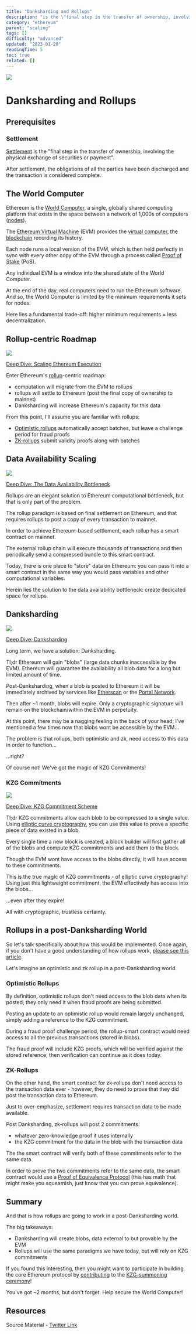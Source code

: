 ```yaml
---
title: "Danksharding and Rollups"
description: "is the \"final step in the transfer of ownership, involving the physical exchange of securities or payment\"."
category: "ethereum"
parent: "scaling"
tags: []
difficulty: "advanced"
updated: "2023-01-20"
readingTime: 5
toc: true
related: []
---
```


![](/images/dar-banner.png)

# Danksharding and Rollups

## Prerequisites

### Settlement

[Settlement](https://inevitableeth.com/home/concepts/settlement) is the "final step in the transfer of ownership, involving the physical exchange of securities or payment". 

After settlement, the obligations of all the parties have been discharged and the transaction is considered complete.

## The World Computer

Ethereum is the [World Computer](https://inevitableeth.com/home/ethereum/world-computer), a single, globally shared computing platform that exists in the space between a network of 1,000s of computers ([nodes](https://inevitableeth.com/home/ethereum/node)).

The [Ethereum Virtual Machine](/ethereum/evm) (EVM) provides the [virtual computer](/concepts/virtual-machine), the [blockchain](/ethereum/blockchain) recording its history.

Each node runs a local version of the EVM, which is then held perfectly in sync with every other copy of the EVM through a process called [Proof of Stake](/ethereum/consensus) (PoS).

Any individual EVM is a window into the shared state of the World Computer.

At the end of the day, real computers need to run the Ethereum software. And so, the World Computer is limited by the minimum requirements it sets for nodes.

Here lies a fundamental trade-off: higher minimum requirements = less decentralization.

## Rollup-centric Roadmap

![](/images/scaling-1.jpeg)

[Deep Dive: Scaling Ethereum Execution](/ethereum/scaling)

Enter Ethereum's [rollup](/ethereum/execution)\-centric roadmap:

*   computation will migrate from the EVM to rollups
*   rollups will settle to Ethereum (post the final copy of ownership to mainnet)
*   Danksharding will increase Ethereum's capacity for this data

From this point, I'll assume you are familiar with rollups:

*   [Optimistic rollups](/ethereum/optimistic-rollup) automatically accept batches, but leave a challenge period for fraud proofs
*   [ZK-rollups](/ethereum/zk-rollup) submit validity proofs along with batches

## Data Availability Scaling

![](/images/randomly-sampled-committees-2.jpeg)

[Deep Dive: The Data Availability Bottleneck](/ethereum/data-availability-bottleneck)

Rollups are an elegant solution to Ethereum computational bottleneck, but that is only part of the problem.

The rollup paradigm is based on final settlement on Ethereum, and that requires rollups to post a copy of every transaction to mainnet.

In order to achieve Ethereum-based settlement, each rollup has a smart contract on mainnet.

The external rollup chain will execute thousands of transactions and then periodically send a compressed bundle to this smart contract.

Today, there is one place to "store" data on Ethereum: you can pass it into a smart contract in the same way you would pass variables and other computational variables.

Herein lies the solution to the data availability bottleneck: create dedicated space for rollups.

## Danksharding

![](/images/danksharding-1.png)

[Deep Dive: Danksharding](/ethereum/data)

Long term, we have a solution: Danksharding.

Tl;dr Ethereum will gain "blobs" (large data chunks inaccessible by the EVM). Ethereum will guarantee the availability all blob data for a long but limited amount of time.

Post-Danksharding, when a blob is posted to Ethereum it will be immediately archived by services like [Etherscan](https://etherscan.io/) or the [Portal Network](/ethereum/light-clients).

Then after ~1 month, blobs will expire. Only a cryptographic signature will remain on the blockchain/within the EVM in perpetuity.

At this point, there may be a nagging feeling in the back of your head; I've mentioned a few times now that blobs wont be accessible by the EVM...

The problem is that rollups, both optimistic and zk, need access to this data in order to function...

...right?

Of course not! We've got the magic of KZG Commitments!

### KZG Commitments

![](/images/kzg-commitment-summary-1.jpeg)

[Deep Dive: KZG Commitment Scheme](/concepts/kzg-commitment)

Tl;dr KZG commitments allow each blob to be compressed to a single value. Using [elliptic curve cryptography](/concepts/elliptic-curve-cryptography), you can use this value to prove a specific piece of data existed in a blob.

Every single time a new block is created, a block builder will first gather all of the blobs and compute KZG commitments and add them to the block.

Though the EVM wont have access to the blobs directly, it will have access to these commitments.

This is the true magic of KZG commitments - of elliptic curve cryptography! Using just this lightweight commitment, the EVM effectively has access into the blobs...

...even after they expire!

All with cryptographic, trustless certainty.

## Rollups in a post-Danksharding World

So let's talk specifically about how this would be implemented. Once again, if you don't have a good understanding of how rollups work, [please see this article](/ethereum/execution).

Let's imagine an optimistic and zk rollup in a post-Danksharding world.

### Optimistic Rollups 

By definition, optimistic rollups don't need access to the blob data when its posted; they only need it when fraud proofs are being submitted.

Posting an update to an optimistic rollup would remain largely unchanged, simply adding a reference to the KZG commitment.

During a fraud proof challenge period, the rollup-smart contract would need access to all the previous transactions (stored in blobs).

The fraud proof will include KZG proofs, which will be verified against the stored reference; then verification can continue as it does today.

### ZK-Rollups

On the other hand, the smart contract for zk-rollups don't need access to the transaction data ever - however, they do need to prove that they did post the transaction data to Ethereum.

Just to over-emphasize, settlement requires transaction data to be made available.

Post Danksharding, zk-rollups will post 2 commitments:

*   whatever zero-knowledge proof it uses internally
*   the KZG commitment for the data in the blob with the transaction data

The the smart contract will verify both of these commitments refer to the same data.

In order to prove the two commitments refer to the same data, the smart contract would use a [Proof of Equivalence Protocol](https://ethresear.ch/t/easy-proof-of-equivalence-between-multiple-polynomial-commitment-schemes-to-the-same-data/8188) (this has math that might make you squeamish, just know that you can prove equivalence).

## Summary

And that is how rollups are going to work in a post-Danksharding world.

The big takeaways:

*   Danksharding will create blobs, data external to but provable by the EVM
*   Rollups will use the same paradigms we have today, but will rely on KZG commitments

If you found this interesting, then you might want to participate in building the core Ethereum protocol by [contributing](https://ceremony.ethereum.org/) to the [KZG-summoning ceremony](https://inevitableeth.com/en/home/ethereum/proto-danksharding/kzg-ceremony)!

You've got ~2 months, but don't forget. Help secure the World Computer!

## Resources

Source Material - [Twitter Link](https://twitter.com/logarithmicrex/status/1616647595501449216)
